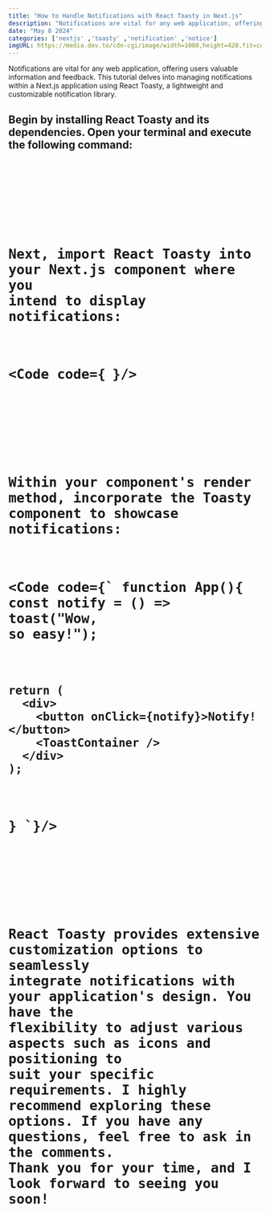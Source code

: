 ```yaml
---
title: "How to Handle Notifications with React Toasty in Next.js"
description: "Notifications are vital for any web application, offering users valuable information and feedback. This tutorial delves into managing notifications within a Next.js application using React Toasty, a lightweight and customizable notification library."
date: "May 8 2024"
categories: ['nextjs' ,'toasty' ,'notification' ,'notice']
imgURL: https://media.dev.to/cdn-cgi/image/width=1000,height=420,fit=cover,gravity=auto,format=auto/https%3A%2F%2Fdev-to-uploads.s3.amazonaws.com%2Fuploads%2Farticles%2Fauy5uyb2s8rfwxch0pn4.png
---
```


Notifications are vital for any web application, offering users valuable information and feedback. This tutorial delves into managing notifications within a Next.js application using React Toasty, a lightweight and customizable notification library.

<H2 text="Step 1: Install React Toasty"/>


Begin by installing React Toasty and its dependencies. Open your terminal and execute the following command:

<Code code="npm install react-toastify"/>


<H2 text="Step 2: Import React Toasty"/>

Next, import React Toasty into your Next.js component where you intend to display notifications:


<Code code={`
`}/>


<H2 text="Step 3: Initialize React Toasty"/>

Within your component's render method, incorporate the Toasty component to showcase notifications:


<Code code={`
function App(){
    const notify = () => toast("Wow, so easy!");

    return (
      <div>
        <button onClick={notify}>Notify!</button>
        <ToastContainer />
      </div>
    );
  }
`}/>


<H2 text="Step 4: Customize Notifications"/>

React Toasty provides extensive customization options to seamlessly integrate notifications with your application's design. You have the flexibility to adjust various aspects such as icons and positioning to suit your specific requirements. I highly recommend exploring these options. If you have any questions, feel free to ask in the comments. Thank you for your time, and I look forward to seeing you soon!